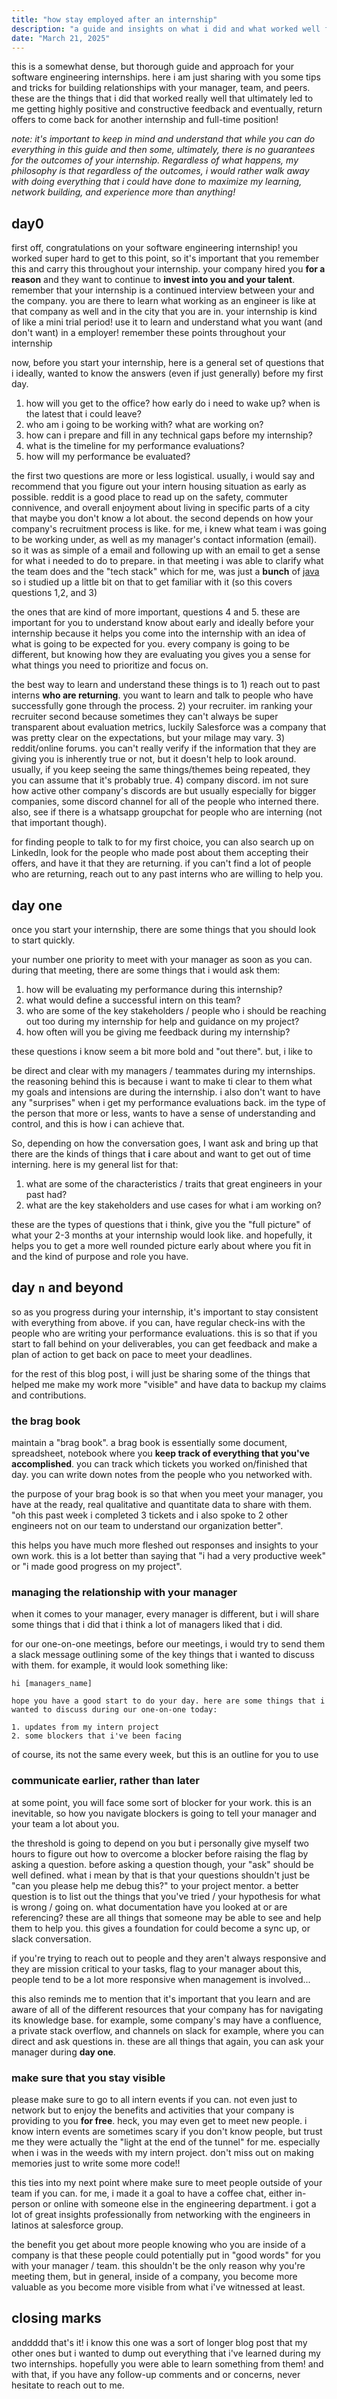 ```yaml
---
title: "how stay employed after an internship"
description: "a guide and insights on what i did and what worked well for me getting good, highly positive and constructive feedback and return offers from the internships that i've done"
date: "March 21, 2025"
---
```


this is a somewhat dense, but thorough guide and approach for your software engineering internships. here i am just sharing with you some tips and tricks for building relationships with your manager, team, and peers. these are the things that i did that worked really well that ultimately led to me getting highly positive and constructive feedback and eventually, return offers to come back for another internship and full-time position!

_note: it's important to keep in mind and understand that while you can do everything in this guide and then some, ultimately, there is no guarantees for the outcomes of your internship. Regardless of what happens, my philosophy is that regardless of the outcomes, i would rather walk away with doing everything that i could have done to maximize my learning, network building, and experience more than anything!_

## day0

first off, congratulations on your software engineering internship! you worked super hard to get to this point, so it's important that you remember this and carry this throughout your internship. your company hired you **for a reason** and they want to continue to **invest into you and your talent**. remember that your internship is a continued interview between your and the company. you are there to learn what working as an engineer is like at that company as well and in the city that you are in. your internship is kind of like a mini trial period! use it to learn and understand what you want (and don't want) in a employer! remember these points throughout your internship

now, before you start your internship, here is a general set of questions that i ideally, wanted to know the answers (even if just generally) before my first day.

1. how will you get to the office? how early do i need to wake up? when is the latest that i could leave?
2. who am i going to be working with? what are working on?
3. how can i prepare and fill in any technical gaps before my internship?
4. what is the timeline for my performance evaluations?
5. how will my performance be evaluated?

the first two questions are more or less logistical. usually, i would say and recommend that you figure out your intern housing situation as early as possible. reddit is a good place to read up on the safety, commuter connivence, and overall enjoyment about living in specific parts of a city that maybe you don't know a lot about. the second depends on how your company's recruitment process is like. for me, i knew what team i was going to be working under, as well as my manager's contact information (email). so it was as simple of a email and following up with an email to get a sense for what i needed to do to prepare. in that meeting i was able to clarify what the team does and the "tech stack" which for me, was just a **bunch** of [java](https://www.java.com/en/) so i studied up a little bit on that to get familiar with it (so this covers questions 1,2, and 3)

the ones that are kind of more important, questions 4 and 5. these are important for you to understand know about early and ideally before your internship because it helps you come into the internship with an idea of what is going to be expected for you. every company is going to be different, but knowing how they are evaluating you gives you a sense for what things you need to prioritize and focus on.

the best way to learn and understand these things is to 1) reach out to past interns **who are returning**. you want to learn and talk to people who have successfully gone through the process. 2) your recruiter. im ranking your recruiter second because sometimes they can't always be super transparent about evaluation metrics, luckily Salesforce was a company that was pretty clear on the expectations, but your milage may vary. 3) reddit/online forums. you can't really verify if the information that they are giving you is inherently true or not, but it doesn't help to look around. usually, if you keep seeing the same things/themes being repeated, they you can assume that it's probably true. 4) company discord. im not sure how active other company's discords are but usually especially for bigger companies, some discord channel for all of the people who interned there. also, see if there is a whatsapp groupchat for people who are interning (not that important though).

for finding people to talk to for my first choice, you can also search up on Linkedln, look for the people who made post about them accepting their offers, and have it that they are returning. if you can't find a lot of people who are returning, reach out to any past interns who are willing to help you.

## day one

once you start your internship, there are some things that you should look to start quickly.

your number one priority to meet with your manager as soon as you can. during that meeting, there are some things that i would ask them:

1. how will be evaluating my performance during this internship?
2. what would define a successful intern on this team?
3. who are some of the key stakeholders / people who i should be reaching out too during my internship for help and guidance on my project?
4. how often will you be giving me feedback during my internship?

these questions i know seem a bit more bold and "out there". but, i like to

be direct and clear with my managers / teammates during my internships. the reasoning behind this is because i want to make ti clear to them what my goals and intensions are during the internship. i also don't want to have any "surprises" when i get my performance evaluations back. im the type of the person that more or less, wants to have a sense of understanding and control, and this is how i can achieve that.

So, depending on how the conversation goes, I want ask and bring up that there are the kinds of things that **i** care about and want to get out of time interning. here is my general list for that:

1. what are some of the characteristics / traits that great engineers in your past had?
2. what are the key stakeholders and use cases for what i am working on?

these are the types of questions that i think, give you the "full picture" of what your 2-3 months at your internship would look like. and hopefully, it helps you to get a more well rounded picture early about where you fit in and the kind of purpose and role you have.

## day `n` and beyond

so as you progress during your internship, it's important to stay consistent with everything from above. if you can, have regular check-ins with the people who are writing your performance evaluations. this is so that if you start to fall behind on your deliverables, you can get feedback and make a plan of action to get back on pace to meet your deadlines.

for the rest of this blog post, i will just be sharing some of the things that helped me make my work more "visible" and have data to backup my claims and contributions.

### the brag book

maintain a "brag book". a brag book is essentially some document, spreadsheet, notebook where you **keep track of everything that you've accomplished**. you can track which tickets you worked on/finished that day. you can write down notes from the people who you networked with.

the purpose of your brag book is so that when you meet your manager, you have at the ready, real qualitative and quantitate data to share with them. "oh this past week i completed 3 tickets and i also spoke to 2 other engineers not on our team to understand our organization better".

this helps you have much more fleshed out responses and insights to your own work. this is a lot better than saying that "i had a very productive week" or "i made good progress on my project".

### managing the relationship with your manager

when it comes to your manager, every manager is different, but i will share some things that i did that i think a lot of managers liked that i did.

for our one-on-one meetings, before our meetings, i would try to send them a slack message outlining some of the key things that i wanted to discuss with them. for example, it would look something like:

```text
hi [managers_name]

hope you have a good start to do your day. here are some things that i wanted to discuss during our one-on-one today:

1. updates from my intern project
2. some blockers that i've been facing
```

of course, its not the same every week, but this is an outline for you to use

### communicate earlier, rather than later

at some point, you will face some sort of blocker for your work. this is an inevitable, so how you navigate blockers is going to tell your manager and your team a lot about you.

the threshold is going to depend on you but i personally give myself two hours to figure out how to overcome a blocker before raising the flag by asking a question. before asking a question though, your "ask" should be well defined. what i mean by that is that your questions shouldn't just be "can you please help me debug this?" to your project mentor. a better question is to list out the things that you've tried / your hypothesis for what is wrong / going on. what documentation have you looked at or are referencing? these are all things that someone may be able to see and help them to help you. this gives a foundation for could become a sync up, or slack conversation.

if you're trying to reach out to people and they aren't always responsive and they are mission critical to your tasks, flag to your manager about this, people tend to be a lot more responsive when management is involved...

this also reminds me to mention that it's important that you learn and are aware of all of the different resources that your company has for navigating its knowledge base. for example, some company's may have a confluence, a private stack overflow, and channels on slack for example, where you can direct and ask questions in. these are all things that again, you can ask your manager during **day one**.

### make sure that you stay visible

please make sure to go to all intern events if you can. not even just to network but to enjoy the benefits and activities that your company is providing to you **for free**. heck, you may even get to meet new people. i know intern events are sometimes scary if you don't know people, but trust me they were actually the "light at the end of the tunnel" for me. especially when i was in the weeds with my intern project. don't miss out on making memories just to write some more code!!

this ties into my next point where make sure to meet people outside of your team if you can. for me, i made it a goal to have a coffee chat, either in-person or online with someone else in the engineering department. i got a lot of great insights professionally from networking with the engineers in latinos at salesforce group.

the benefit you get about more people knowing who you are inside of a company is that these people could potentially put in "good words" for you with your manager / team. this shouldn't be the only reason why you're meeting them, but in general, inside of a company, you become more valuable as you become more visible from what i've witnessed at least.

## closing marks

anddddd that's it! i know this one was a sort of longer blog post that my other ones but i wanted to dump out everything that i've learned during my two internships. hopefully you were able to learn something from them! and with that, if you have any follow-up comments and or concerns, never hesitate to reach out to me.
